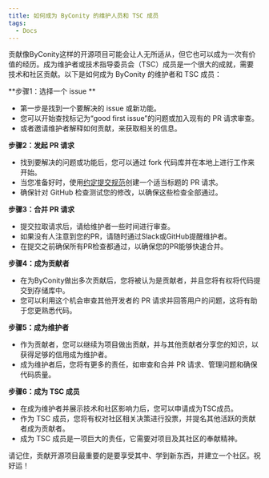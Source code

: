 ```yaml
---
title: 如何成为 ByConity 的维护人员和 TSC 成员
tags:
  - Docs
---
```


贡献像ByConity这样的开源项目可能会让人无所适从，但它也可以成为一次有价值的经历。成为维护者或技术指导委员会（TSC）成员是一个很大的成就，需要技术和社区贡献。以下是如何成为 ByConity 的维护者和 TSC 成员：

**步骤1：选择一个 issue **

* 第一步是找到一个要解决的 issue 或新功能。
* 您可以开始查找标记为“good first issue”的问题或加入现有的 PR 请求审查。
* 或者邀请维护者解释如何贡献，来获取相关的信息。

**步骤2：发起 PR 请求**

* 找到要解决的问题或功能后，您可以通过 fork 代码库并在本地上进行工作来开始。
* 当您准备好时，使用[约定提交规范](https://www.conventionalcommits.org/en/v1.0.0/#summary)创建一个适当标题的 PR 请求。
* 确保针对 GitHub 检查测试您的修改，以确保这些检查全部通过。

**步骤3：合并 PR 请求**

* 提交拉取请求后，请给维护者一些时间进行审查。
* 如果没有人注意到您的PR，请随时通过Slack或GitHub提醒维护者。
* 在提交之前确保所有PR检查都通过，以确保您的PR能够快速合并。

**步骤4：成为贡献者**

* 在为ByConity做出多次贡献后，您将被认为是贡献者，并且您将有权将代码提交到存储库中。
* 您可以利用这个机会审查其他开发者的 PR 请求并回答用户的问题，这将有助于您更熟悉代码。

**步骤5：成为维护者**

* 作为贡献者，您可以继续为项目做出贡献，并与其他贡献者分享您的知识，以获得足够的信用成为维护者。
* 成为维护者后，您将有更多的责任，如审查和合并 PR 请求、管理问题和确保代码质量。

**步骤6：成为 TSC 成员**

* 在成为维护者并展示技术和社区影响力后，您可以申请成为TSC成员。
* 作为 TSC 成员，您将有权对社区相关决策进行投票，并提名其他活跃的贡献者成为贡献者。
* 成为 TSC 成员是一项巨大的责任，它需要对项目及其社区的奉献精神。

请记住，贡献开源项目最重要的是要享受其中、学到新东西，并建立一个社区。祝好运！
